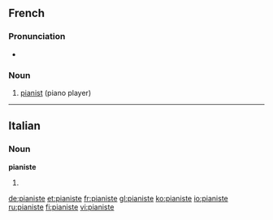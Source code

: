 ==French==
{{wikipedia|lang=fr}}

===Pronunciation===
* {{IPA|/pja.nist/|lang=fr}}

===Noun===
{{fr-noun|mf}}

# [[pianist]] (piano player)

----

==Italian==

===Noun===
'''pianiste''' {{f}}

# {{plural of|pianista|lang=Italian}}

[[de:pianiste]]
[[et:pianiste]]
[[fr:pianiste]]
[[gl:pianiste]]
[[ko:pianiste]]
[[io:pianiste]]
[[ru:pianiste]]
[[fi:pianiste]]
[[vi:pianiste]]